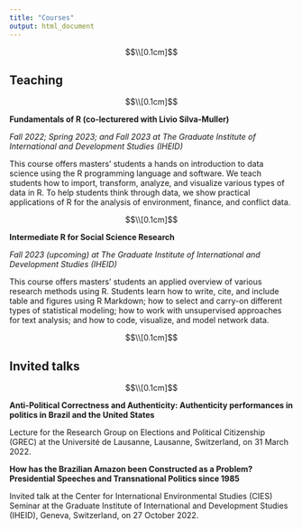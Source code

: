 ```yaml
---
title: "Courses"
output: html_document
---
```


<style type="text/css">
h1 {
  font-size: 45px;
  text-align: center;
}
h1.title {
  font-size: 40px;
  text-align: center;
}
</style>

$$\\[0.1cm]$$

## Teaching

$$\\[0.1cm]$$

**Fundamentals of R (co-lecturered with Livio Silva-Muller)** 

*Fall 2022; Spring 2023; and Fall 2023 at The Graduate Institute of International and Development Studies (IHEID)*

This course offers masters' students a hands on introduction to data science using the R programming language and software. We teach students how to import, transform, analyze, and visualize various types of data in R. To help students think through data, we show practical applications of R for the analysis of environment, finance, and conflict data.

$$\\[0.1cm]$$

**Intermediate R for Social Science Research**

*Fall 2023 (upcoming) at The Graduate Institute of International and Development Studies (IHEID)*

This course offers masters' students an applied overview of various research methods using R. Students learn how to write, cite, and include table and figures using R Markdown; how to select and carry-on different types of statistical modeling; how to work with unsupervised approaches for text analysis; and how to code, visualize, and model network data.

$$\\[0.1cm]$$

## Invited talks

$$\\[0.1cm]$$

**Anti-Political Correctness and Authenticity: Authenticity performances in politics in Brazil and the United States** 

Lecture for the Research Group on Elections and Political Citizenship (GREC) at the Université de Lausanne, Lausanne, Switzerland, on 31 March 2022.

**How has the Brazilian Amazon been Constructed as a Problem? Presidential Speeches and Transnational Politics since 1985**

Invited talk at the Center for International Environmental Studies (CIES) Seminar at the Graduate Institute of International and Development Studies (IHEID), Geneva, Switzerland, on 27 October 2022.

